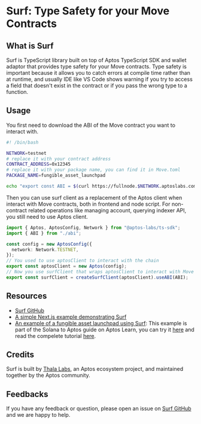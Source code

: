 
# Surf: Type Safety for your Move Contracts

## What is Surf

Surf is TypeScript library built on top of Aptos TypeScript SDK and wallet adaptor that provides type safety for your Move contracts. Type safety is important because it allows you to catch errors at compile time rather than at runtime, and usually IDE like VS Code shows warning if you try to access a field that doesn't exist in the contract or if you pass the wrong type to a function.

## Usage

You first need to download the ABI of the Move contract you want to interact with. 

```bash gen_abi.sh
#! /bin/bash

NETWORK=testnet
# replace it with your contract address
CONTRACT_ADDRESS=0x12345
# replace it with your package name, you can find it in Move.toml
PACKAGE_NAME=fungible_asset_launchpad

echo "export const ABI = $(curl https://fullnode.$NETWORK.aptoslabs.com/v1/accounts/$CONTRACT_ADDRESS/module/$PACKAGE_NAME | sed -n 's/.*"abi":\({.*}\).*}$/\1/p') as const" > src/utils/abi.ts
```

Then you can use surf client as a replacement of the Aptos client when interact with Move contracts, both in frontend and node script. For non-contract related operations like managing account, querying indexer API, you still need to use Aptos client. 

```ts src/utils/aptos.ts
import { Aptos, AptosConfig, Network } from "@aptos-labs/ts-sdk";
import { ABI } from "./abi";

const config = new AptosConfig({
  network: Network.TESTNET,
});
// You used to use aptosClient to interact with the chain
export const aptosClient = new Aptos(config);
// Now you use surfClient that wraps aptosClient to interact with Move contracts
export const surfClient = createSurfClient(aptosClient).useABI(ABI);
```

## Resources
- [Surf GitHub](https://github.com/ThalaLabs/surf)
- [A simple Next.js example demonstrating Surf](https://github.com/ThalaLabs/surf/tree/main/example)
- [An example of a fungible asset launchpad using Surf](https://github.com/aptos-labs/move-by-examples/tree/main/fungible-asset-launchpad): This example is part of the Solana to Aptos guide on Aptos Learn, you can try it [here](https://fungible-asset-launchpad.vercel.app/) and read the compelete tutorial [here](https://staging.learn.aptoslabs.com/example/solana-to-aptos-2/fa-launchpad/demo).

## Credits

Surf is built by [Thala Labs](https://thala.fi/), an Aptos ecosystem project, and maintained together by the Aptos community. 

## Feedbacks

If you have any feedback or question, please open an issue on [Surf GitHub](https://github.com/ThalaLabs/surf/issues) and we are happy to help.
